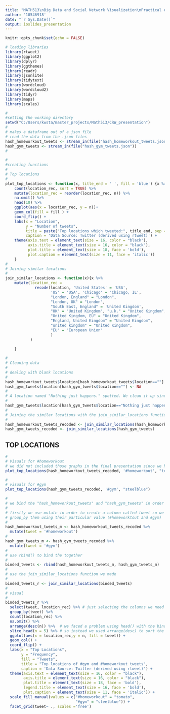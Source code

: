 ```yaml
---
title: "MATH513\nBig Data and Social Network Visualization\nPractical #Homeworkout vs #Gym"
author: '10546918'
date: "`r Sys.Date()`"
output: ioslides_presentation
---
```


```r
knitr::opts_chunk$set(echo = FALSE)
```

```r
# loading libraries
library(rtweet)
library(ggplot2)
library(dplyr)
library(ggthemes)
library(readr)
library(jsonlite)
library(tidytext)
library(wordcloud)
library(wordcloud2)
library(tidyr)
library(maps)
library(scales)
```

```r
#
#setting the working directory
setwd("C:/Users/kwsta/master_projects/Math513/CRW_presentation")
#
# makes a dataframe out of a json file
# read the data from the .json files
hash_homeworkout_tweets <- stream_in(file("hash_homeworkout_tweets.json"))
hash_gym_tweets <- stream_in(file("hash_gym_tweets.json"))
#
```

```r
#
#creating functions
#
# Top locations
# 
plot_top_locations <- function(x, title_end = ' ', fill = 'blue') {x %>%
    count(location_rec, sort = TRUE) %>%
    mutate(location_rec = reorder(location_rec, n)) %>%
    na.omit() %>%
    head(10) %>%
    ggplot(aes(x = location_rec, y = n))+
    geom_col(fill = fill ) +
    coord_flip() +
    labs(x = "Location",
         y = "Number of tweets",
         title = paste("Top locations which tweeted:", title_end, sep = ' '),
         caption = 'Data Source: Twitter (derived using rtweet)') + 
    theme(axis.text = element_text(size = 16, color = "black"), 
          axis.title = element_text(size = 16, color = "black"),
          plot.title = element_text(size = 18, face = 'bold'),
          plot.caption = element_text(size = 11, face = 'italic'))
    }
#  
# Joining similar locations
#
join_similar_locations <- function(x){x %>%
    mutate(location_rec = 
             recode(location, 'United States' = 'USA', 
                    'US' = 'USA', 'Chicago' = 'Chicago, IL', 
                    "London, England" = "London", 
                    "London, UK" = "London", 
                    "South East, England" = 'United Kingdom',
                    "UK" = "United Kingdom", "u.k." = "United Kingdom",
                    "United Kingdom, EU" = "United Kingdom",
                    "England, United Kingdom" = "United Kingdom",
                    "united kingdom" = "United Kingdom",
                    "EU" = "European Union"
                    )
           )
  
    }
```

```r
#
# Cleaning data
#
# dealing with blank locations
#
hash_homeworkout_tweets$location[hash_homeworkout_tweets$location==""] <- NA
hash_gym_tweets$location[hash_gym_tweets$location==""] <- NA
#
# A location named "Nothing just happens." spotted. We clean it up since is not meaningful
#
hash_gym_tweets$location[hash_gym_tweets$location=="Nothing just happens."] <- NA
#
# Joining the similar locations with the join_similar_locations function we made previously
#
hash_homeworkout_tweets_recoded <- join_similar_locations(hash_homeworkout_tweets)
hash_gym_tweets_recoded <- join_similar_locations(hash_gym_tweets)
```
## TOP LOCATIONS
```r
# 
# Visuals for #homeworkout
# we did not included those graphs in the final presentation since we have the grid graph illustrating both
plot_top_locations(hash_homeworkout_tweets_recoded, '#homeworkout', "tomato")
```

```r
#
# visuals for #gym
plot_top_locations(hash_gym_tweets_recoded, '#gym', "steelblue")
```

```r
#
# we bind the "hash_homeworkout_tweets" and "hash_gym_tweets" in order to create a facet_grid
#
# firstly we use mutate in order to create a column called tweet so we can 
# group_by them using their particular value (#homeworktout and #gym)
#
hash_homeworkout_tweets_m <- hash_homeworkout_tweets_recoded %>%
  mutate(tweet = '#homeworkout')
#
hash_gym_tweets_m <- hash_gym_tweets_recoded %>%
  mutate(tweet = '#gym')
#
# use rbind() to bind the together
#
binded_tweets <- rbind(hash_homeworkout_tweets_m, hash_gym_tweets_m)
#
# use the join_similar_locations function we made
#
binded_tweets_r <- join_similar_locations(binded_tweets)
#
# visual
#
binded_tweets_r %>%
  select(tweet, location_rec) %>% # just selecting the columns we need
  group_by(tweet) %>%
  count(location_rec) %>%
  na.omit() %>%
  arrange(desc(n)) %>%  # we faced a problem using head() with the binded data, 
  slice_head(n = 5) %>% # so instead we used arrange(desc) to sort the data, and then slice_head(5) to pick the first 5 results
  ggplot(aes(x = location_rec,y = n, fill = tweet)) +
  geom_col() +
  coord_flip() +
  labs(x = "Top Locations",
       y = "Frequency",
       fill = "Tweets",
       title = "Top locations of #gym and #homeworkout tweets",
       caption = 'Data Source: Twitter (derived using rtweet)') +
  theme(axis.text = element_text(size = 16, color = "black"),
        axis.title = element_text(size = 16, color = "black"),
        plot.title = element_text(size = 18, face = 'bold'),
        legend.title = element_text(size = 16, face = 'bold'),
        plot.caption = element_text(size = 11, face = 'italic')) +
  scale_fill_manual(values = c("#homeworkout" = "tomato", 
                               "#gym" = "steelblue")) +
  facet_grid(tweet~ ., scales ='free')
```